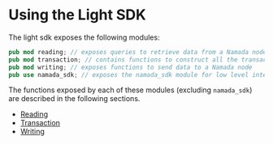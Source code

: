 
# Using the Light SDK

The light sdk exposes the following modules:

```rust 
pub mod reading; // exposes queries to retrieve data from a Namada node
pub mod transaction; // contains functions to construct all the transactions currently supported by the protocol
pub mod writing; // exposes functions to send data to a Namada node
pub use namada_sdk; // exposes the namada_sdk module for low level interactions with the Namada node
```

The functions exposed by each of these modules (excluding `namada_sdk`) are described in the following sections.

- [Reading](./usage/reading.mdx)
- [Transaction](./usage/transaction.mdx)
- [Writing](./usage/writing.mdx)







